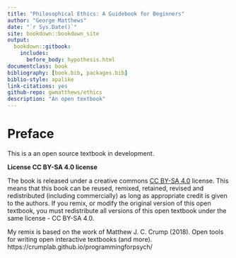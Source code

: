 ```yaml
--- 
title: "Philosophical Ethics: A Guidebook for Beginners"
author: "George Matthews"
date: "`r Sys.Date()`"
site: bookdown::bookdown_site
output: 
  bookdown::gitbook:
    includes:
      before_body: hypothesis.html
documentclass: book
bibliography: [book.bib, packages.bib]
biblio-style: apalike
link-citations: yes
github-repo: gwmatthews/ethics
description: "An open textbook"
---
```


# Preface {-}

This is a an open source textbook in development.

**License CC BY-SA 4.0 license**

The book is released under a creative commons [CC BY-SA 4.0](https://creativecommons.org/licenses/by-sa/4.0/) license. This means that this book can be reused, remixed, retained, revised and redistributed (including commercially) as long as appropriate credit is given to the authors. If you remix, or modify the original version of this open textbook, you must redistribute all versions of this open textbook under the same license - CC BY-SA 4.0.

My remix is based on the work of Matthew J. C. Crump (2018). Open tools for writing open interactive textbooks (and more). https://crumplab.github.io/programmingforpsych/



